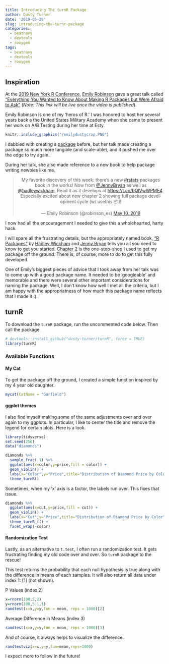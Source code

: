 ```yaml
---
title: Introducing The turnR Package
author: Dusty Turner
date: '2019-05-29'
slug: introducing-the-turnr-package
categories:
  - beatnavy
  - devtools
  - roxygen
tags:
  - beatnavy
  - devtools
  - roxygen
---
```


## Inspiration

At the [2019 New York R Conference](https://www.rstats.nyc/), [Emily Robinson](https://twitter.com/robinson_es) gave a great talk called ["Everything You Wanted to Know About Making R Packages but Were Afraid to Ask"](https://www.rstats.nyc/2019/nyr/) (*Note: This link will be live once the video is published*).  

Emily Robinson is one of my 'heros of R.'  I was honored to host her several years back a the United States Military Academy when she came to present her work on A/B Testing during her time at Esty.   

```r
knitr::include_graphics("/emilydustycrop.PNG")
```

I dabbled with creating a [package](https://github.com/dusty-turner/puertoRicoR) before, but her talk made creating a package so much more tangible (and scale-able), and it pushed me over the edge to try again.  

During her talk, she also made reference to a new book to help package writing newbies like me.

<center>

<blockquote class="twitter-tweet" data-lang="en"><p lang="en" dir="ltr">My favorite discovery of this week: there’s a new <a href="https://twitter.com/hashtag/rstats?src=hash&amp;ref_src=twsrc%5Etfw">#rstats</a> packages book in the works! Now from <a href="https://twitter.com/JennyBryan?ref_src=twsrc%5Etfw">@JennyBryan</a> as well as <a href="https://twitter.com/hadleywickham?ref_src=twsrc%5Etfw">@hadleywickham</a>. Read it as it develops at <a href="https://t.co/bQIVwWPME4">https://t.co/bQIVwWPME4</a>. Especially excited about new chapter 2 showing full package development cycle (w/ usethis 📦)!</p>&mdash; Emily Robinson (@robinson_es) <a href="https://twitter.com/robinson_es/status/1126869271160795137?ref_src=twsrc%5Etfw">May 10, 2019</a></blockquote>
<script async src="https://platform.twitter.com/widgets.js" charset="utf-8"></script>

</center>

I now had all the encouragement I needed to give this a wholehearted, harty hack.

I will spare all the frustrating details, but the appropriately named book, ["R Packages"](https://r-pkgs.org/index.html) by [Hadley Wickham]("https://twitter.com/hadleywickham") and [Jenny Bryan](https://twitter.com/JennyBryan) tells you all you need to know to get you started.  [Chapter 2](https://r-pkgs.org/whole-game.html) is the one-stop-shop I used to get my package off the ground.  There is, of course, more to do to get this fully developed.  

One of Emily's biggest pieces of advice that I took away from her talk was to come up with a good package name.  It needed to be 'googleable' and memorable and there were several other important considerations for naming the package.  Well, I don't know how well I met all the criteria, but I am happy with the appropriatness of how much this package name reflects that I made it :).

## turnR

To download the `turnR` package, run the uncommented code below.  Then call the package.

```r
# devtools::install_github("dusty-turner/turnR", force = TRUE)
library(turnR)
```

### Available Functions

#### My Cat 

To get the package off the ground, I created a simple function inspired by my 4 year old daughter.

```r
mycat(CatName = "Garfield")
```

#### ggplot themes

I also find myself making some of the same adjustments over and over again to my ggplots.  In particular, I like to center the title and remove the legend for certain plots.  Here is a look.

```r
library(tidyverse)
set.seed(256)
data("diamonds") 

diamonds %>%
  sample_frac(.1) %>%
  ggplot(aes(x=color,y=price,fill = color)) +
  geom_violin() +
  labs(x="Color",y="Price",title="Distribution of Diamond Price by Color", subtitle = "Colored by Color") +
  theme_turnR()

```

Sometimes, when my 'x' axis is a factor, the labels run over.  This fixes that issue.

```r

diamonds %>%
  ggplot(aes(x=cut,y=price,fill = cut)) +
  geom_violin() +
  labs(x="Cut",y="Price",title="Distribution of Diamond Price by Color", subtitle = "Colored by Cut; Faceted by Color") +
  theme_turnR_f() +
  facet_wrap(~color)

```

#### Randomization Test

Lastly, as an alternative to `t.test`, I often run a randomization test.  It gets frustrating finding my old code over and over. So `turnR` package to the rescue!

This test returns the probability that each null hypothesis is true along with the difference in means of each samples. It will also return all data under index 1: [1] (not shown).

P Values (index 2)

```r
x=rnorm(100,5,2)
y=rnorm(100,5.1,1)
randtest(x=x,y=y,fun = mean, reps = 1000)[2]
```

Average Difference in Means (index 3)

```r
randtest(x=x,y=y,fun = mean, reps = 1000)[3]
```

And of course, it always helps to visualize the difference.

```r
randtestviz(x=x,y=y,fun=mean,reps=1000)
```

I expect more to follow in the future!